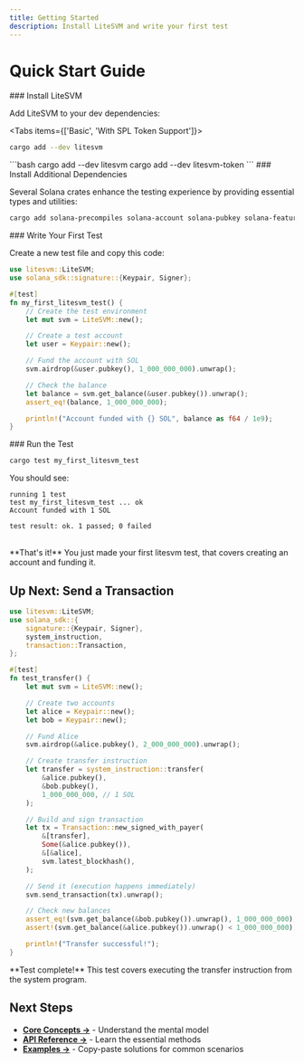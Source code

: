 ```yaml
---
title: Getting Started
description: Install LiteSVM and write your first test
---
```



# Quick Start Guide

<Steps>

<Step>
### Install LiteSVM

Add LiteSVM to your dev dependencies:

<Tabs items={['Basic', 'With SPL Token Support']}>
<Tab value="Basic">
```bash
cargo add --dev litesvm
```
</Tab>
<Tab value="With SPL Token Support">
```bash
cargo add --dev litesvm
cargo add --dev litesvm-token
```
</Tab>
</Tabs>
</Step>

<Step>
### Install Additional Dependencies

Several Solana crates enhance the testing experience by providing essential types and utilities:

```bash
cargo add solana-precompiles solana-account solana-pubkey solana-feature-set solana-program solana-sdk --dev
```

</Step>

<Step>
### Write Your First Test

Create a new test file and copy this code:

```rust title="tests/my_first_test.rs"
use litesvm::LiteSVM;
use solana_sdk::signature::{Keypair, Signer};

#[test]
fn my_first_litesvm_test() {
    // Create the test environment
    let mut svm = LiteSVM::new();

    // Create a test account
    let user = Keypair::new();

    // Fund the account with SOL
    svm.airdrop(&user.pubkey(), 1_000_000_000).unwrap();

    // Check the balance
    let balance = svm.get_balance(&user.pubkey()).unwrap();
    assert_eq!(balance, 1_000_000_000);

    println!("Account funded with {} SOL", balance as f64 / 1e9);
}
```

</Step>

<Step>
### Run the Test

```bash
cargo test my_first_litesvm_test
```

You should see:

```
running 1 test
test my_first_litesvm_test ... ok
Account funded with 1 SOL

test result: ok. 1 passed; 0 failed
```

</Step>

</Steps>

<br />

<Callout type="success">
  **That's it!** You just made your first litesvm test, that covers creating an
  account and funding it.
</Callout>

## Up Next: Send a Transaction

```rust title="tests/transfer_test.rs"
use litesvm::LiteSVM;
use solana_sdk::{
    signature::{Keypair, Signer},
    system_instruction,
    transaction::Transaction,
};

#[test]
fn test_transfer() {
    let mut svm = LiteSVM::new();

    // Create two accounts
    let alice = Keypair::new();
    let bob = Keypair::new();

    // Fund Alice
    svm.airdrop(&alice.pubkey(), 2_000_000_000).unwrap();

    // Create transfer instruction
    let transfer = system_instruction::transfer(
        &alice.pubkey(),
        &bob.pubkey(),
        1_000_000_000, // 1 SOL
    );

    // Build and sign transaction
    let tx = Transaction::new_signed_with_payer(
        &[transfer],
        Some(&alice.pubkey()),
        &[&alice],
        svm.latest_blockhash(),
    );

    // Send it (execution happens immediately)
    svm.send_transaction(tx).unwrap();

    // Check new balances
    assert_eq!(svm.get_balance(&bob.pubkey()).unwrap(), 1_000_000_000);
    assert!(svm.get_balance(&alice.pubkey()).unwrap() < 1_000_000_000);

    println!("Transfer successful!");
}
```

<Callout type="success">
  **Test complete!** This test covers executing the transfer instruction from
  the system program.
</Callout>

## Next Steps

- **[Core Concepts →](/docs/core-concepts)** - Understand the mental model
- **[API Reference →](/docs/api-reference)** - Learn the essential methods
- **[Examples →](/docs/examples)** - Copy-paste solutions for common scenarios
